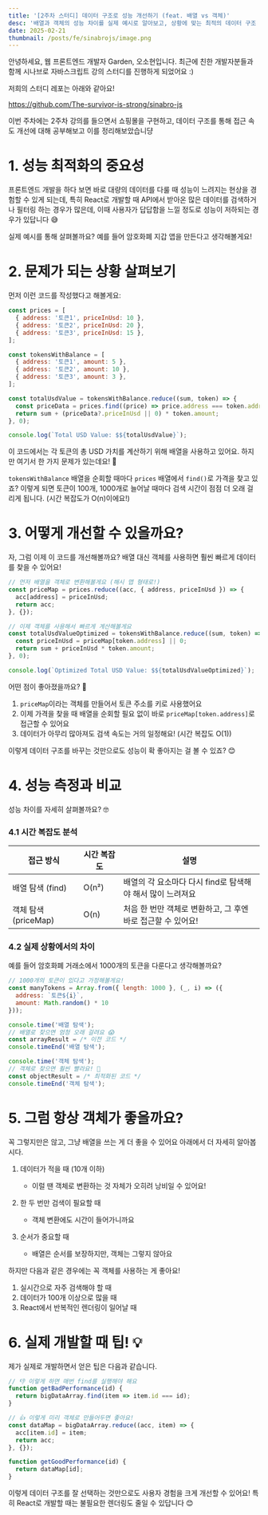 ```yaml
---
title: '[2주차 스터디] 데이터 구조로 성능 개선하기 (feat. 배열 vs 객체)'
desc: '배열과 객체의 성능 차이를 실제 예시로 알아보고, 상황에 맞는 최적의 데이터 구조 선택하는 방법을 소개합니다.'
date: 2025-02-21
thumbnail: /posts/fe/sinabrojs/image.png
---
```


안녕하세요, 웹 프론트엔드 개발자 Garden, 오소현입니다.
최근에 친한 개발자분들과 함께 시나브로 자바스크립트 강의 스터디를 진행하게 되었어요 :)

저희의 스터디 레포는 아래와 같아요!

https://github.com/The-survivor-is-strong/sinabro-js

<Callout type="info">
이번 주차에는 2주차 강의를 들으면서 쇼핑몰을 구현하고, 데이터 구조를 통해 접근 속도 개선에 대해 공부해보고 이를 정리해보았습니댱
</Callout>


# 1. 성능 최적화의 중요성

프론트엔드 개발을 하다 보면 바로 대량의 데이터를 다룰 때 성능이 느려지는 현상을 경험할 수 있게 되는데, 특히 React로 개발할 때 API에서 받아온 많은 데이터를 검색하거나 필터링 하는 경우가 많은데, 이때 사용자가 답답함을 느낄 정도로 성능이 저하되는 경우가 있답니다 😅

실제 예시를 통해 살펴볼까요? 예를 들어 암호화폐 지갑 앱을 만든다고 생각해볼게요!

# 2. 문제가 되는 상황 살펴보기

먼저 이런 코드를 작성했다고 해볼게요:

```js
const prices = [
  { address: '토큰1', priceInUsd: 10 },
  { address: '토큰2', priceInUsd: 20 },
  { address: '토큰3', priceInUsd: 15 },
];

const tokensWithBalance = [
  { address: '토큰1', amount: 5 },
  { address: '토큰2', amount: 10 },
  { address: '토큰3', amount: 3 },
];

const totalUsdValue = tokensWithBalance.reduce((sum, token) => {
  const priceData = prices.find((price) => price.address === token.address);
  return sum + (priceData?.priceInUsd || 0) * token.amount;
}, 0);

console.log(`Total USD Value: $${totalUsdValue}`);
```

이 코드에서는 각 토큰의 총 USD 가치를 계산하기 위해 배열을 사용하고 있어요. 하지만 여기서 한 가지 문제가 있는데요! 🤔 

`tokensWithBalance` 배열을 순회할 때마다 `prices` 배열에서 `find()`로 가격을 찾고 있죠? 이렇게 되면 토큰이 100개, 1000개로 늘어날 때마다 검색 시간이 점점 더 오래 걸리게 됩니다. (시간 복잡도가 O(n)이에요!)

# 3. 어떻게 개선할 수 있을까요?

자, 그럼 이제 이 코드를 개선해볼까요? 배열 대신 객체를 사용하면 훨씬 빠르게 데이터를 찾을 수 있어요! 

```js
// 먼저 배열을 객체로 변환해볼게요 (해시 맵 형태로!)
const priceMap = prices.reduce((acc, { address, priceInUsd }) => {
  acc[address] = priceInUsd;
  return acc;
}, {});

// 이제 객체를 사용해서 빠르게 계산해볼게요
const totalUsdValueOptimized = tokensWithBalance.reduce((sum, token) => {
  const priceInUsd = priceMap[token.address] || 0;
  return sum + priceInUsd * token.amount;
}, 0);

console.log(`Optimized Total USD Value: $${totalUsdValueOptimized}`);
```

어떤 점이 좋아졌을까요? 🌟

1. `priceMap`이라는 객체를 만들어서 토큰 주소를 키로 사용했어요
2. 이제 가격을 찾을 때 배열을 순회할 필요 없이 바로 `priceMap[token.address]`로 접근할 수 있어요
3. 데이터가 아무리 많아져도 검색 속도는 거의 일정해요! (시간 복잡도 O(1))

이렇게 데이터 구조를 바꾸는 것만으로도 성능이 확 좋아지는 걸 볼 수 있죠? 😊

# 4. 성능 측정과 비교

성능 차이를 자세히 살펴볼까요? 🤓

### 4.1 시간 복잡도 분석
| 접근 방식 | 시간 복잡도 | 설명 |
|---------|------------|------|
| 배열 탐색 (find) | O(n²) | 배열의 각 요소마다 다시 find로 탐색해야 해서 많이 느려져요 |
| 객체 탐색 (priceMap) | O(n) | 처음 한 번만 객체로 변환하고, 그 후엔 바로 접근할 수 있어요! |

### 4.2 실제 상황에서의 차이
예를 들어 암호화폐 거래소에서 1000개의 토큰을 다룬다고 생각해볼까요?

```js
// 1000개의 토큰이 있다고 가정해볼게요!
const manyTokens = Array.from({ length: 1000 }, (_, i) => ({
  address: `토큰${i}`,
  amount: Math.random() * 10
}));

console.time('배열 탐색');
// 배열로 찾으면 엄청 오래 걸려요 😱
const arrayResult = /* 이전 코드 */
console.timeEnd('배열 탐색');

console.time('객체 탐색');
// 객체로 찾으면 훨씬 빨라요! 🚀
const objectResult = /* 최적화된 코드 */
console.timeEnd('객체 탐색');
```

# 5. 그럼 항상 객체가 좋을까요?

꼭 그렇지만은 않고, 그냥 배열을 쓰는 게 더 좋을 수 있어요 아래에서 더 자세히 알아봅시다.

1. 데이터가 적을 때 (10개 이하)
   - 이럴 땐 객체로 변환하는 것 자체가 오히려 낭비일 수 있어요!
   
2. 한 두 번만 검색이 필요할 때
   - 객체 변환에도 시간이 들어가니까요

3. 순서가 중요할 때
   - 배열은 순서를 보장하지만, 객체는 그렇지 않아요

하지만 다음과 같은 경우에는 꼭 객체를 사용하는 게 좋아요!

1. 실시간으로 자주 검색해야 할 때
2. 데이터가 100개 이상으로 많을 때
3. React에서 반복적인 렌더링이 일어날 때

# 6. 실제 개발할 때 팁! 💡

제가 실제로 개발하면서 얻은 팁은 다음과 같습니다.

```js
// 👎 이렇게 하면 매번 find를 실행해야 해요
function getBadPerformance(id) {
  return bigDataArray.find(item => item.id === id);
}

// 👍 이렇게 미리 객체로 만들어두면 좋아요!
const dataMap = bigDataArray.reduce((acc, item) => {
  acc[item.id] = item;
  return acc;
}, {});

function getGoodPerformance(id) {
  return dataMap[id];
}
```

이렇게 데이터 구조를 잘 선택하는 것만으로도 사용자 경험을 크게 개선할 수 있어요! 특히 React로 개발할 때는 불필요한 렌더링도 줄일 수 있답니다 😊

